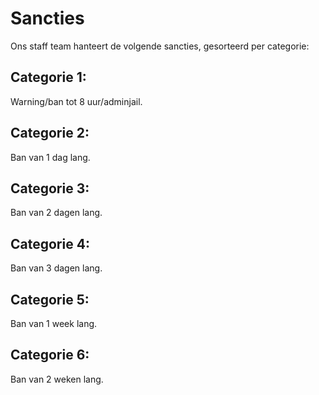 # Sancties

Ons staff team hanteert de volgende sancties, gesorteerd per categorie:

## Categorie 1:

Warning/ban tot 8 uur/adminjail.

## Categorie 2:

Ban van 1 dag lang.

## Categorie 3:

Ban van 2 dagen lang.

## Categorie 4:

Ban van 3 dagen lang.

## Categorie 5:

Ban van 1 week lang.

## Categorie 6:

Ban van 2 weken lang.
